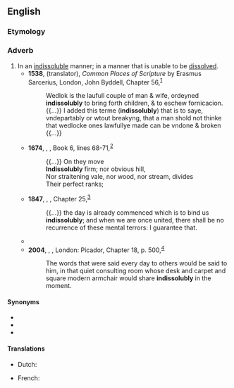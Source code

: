==English==

===Etymology===
{{suffix|indissoluble|ly|lang=en}}

===Adverb===
{{en-adv}}

# In an [[indissoluble]] manner; in a manner that is unable to be [[dissolve]]d.
#* '''1538''', {{w|Richard Taverner}} (translator), ''Common Places of Scripture'' by Erasmus Sarcerius, London, John Byddell, Chapter 56,<sup>[http://name.umdl.umich.edu/A11502.0001.001]</sup>
#*: Wedlok is the laufull couple of man & wife, ordeyned '''indissolubly''' to bring forth children, & to eschew fornicacion. {{...}} I added this terme ('''indissolubly''') that is to saye, vndepartably or wtout breakyng, that a man shold not thinke that wedlocke ones lawfullye made can be vndone & broken {{...}}
#* '''1674''', {{w|John Milton}}, ''{{w|Paradise Lost}}'', Book 6, lines 68-71,<sup>[https://en.wikisource.org/wiki/Paradise_Lost_(1674)/Book_VI]</sup>
#*: {{...}} On they move
#*: '''Indissolubly''' firm; nor obvious hill,
#*: Nor straitening vale, nor wood, nor stream, divides
#*: Their perfect ranks;
#* '''1847''', {{w|Charlotte Brontë}}, ''{{w|Jane Eyre}}'', Chapter 25,<sup>[http://www.gutenberg.org/files/1260/1260-h/1260-h.htm]</sup>
#*: {{...}} the day is already commenced which is to bind us '''indissolubly'''; and when we are once united, there shall be no recurrence of these mental terrors: I guarantee that.
#* {{RQ:Conrad Heart of Darkness|I|I wouldn’t have mentioned the fellow to you at all, only it was from his lips that I first heard the name of the man who is so '''indissolubly''' connected with the memories of that time.}}
#* '''2004''', {{w|Alan Hollinghurst}}, ''{{w|The Line of Beauty}}'', London: Picador, Chapter 18, p. 500,<sup>[https://archive.org/details/isbn_9780330436236]</sup>
#*: The words that were said every day to others would be said to him, in that quiet consulting room whose desk and carpet and square modern armchair would share '''indissolubly''' in the moment.

====Synonyms====
* {{l|eo|indivisibly}}
* {{l|eo|inextricably}}
* {{l|eo|inseparably}}

====Translations====
{{trans-top|in an indissoluble manner}}
* Dutch: {{t+|nl|onlosmakelijk}}
{{trans-mid}}
* French: {{t+|fr|indissolublement}}
{{trans-bottom}}
